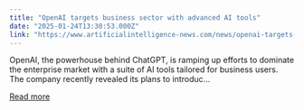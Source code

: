 ```yaml
---
title: "OpenAI targets business sector with advanced AI tools"
date: "2025-01-24T13:30:53.000Z"
link: "https://www.artificialintelligence-news.com/news/openai-targets-business-sector-advanced-ai-tools/?utm_source=rss&utm_medium=rss&utm_campaign=openai-targets-business-sector-advanced-ai-tools"
---
```


OpenAI, the powerhouse behind ChatGPT, is ramping up efforts to dominate the enterprise market with a suite of AI tools tailored for business users. The company recently revealed its plans to introduc...

[Read more](https://www.artificialintelligence-news.com/news/openai-targets-business-sector-advanced-ai-tools/?utm_source=rss&utm_medium=rss&utm_campaign=openai-targets-business-sector-advanced-ai-tools)
